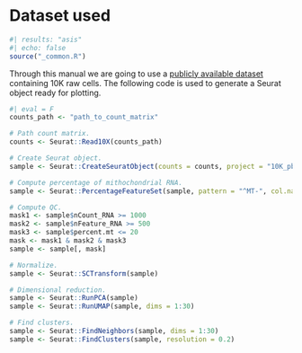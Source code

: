 # Dataset used {.unnumbered}

```r
#| results: "asis"
#| echo: false
source("_common.R")
```

Through this manual we are going to use a [publicly available dataset](https://www.10xgenomics.com/resources/datasets/10k-human-pbmcs-3-ht-v3-1-chromium-x-3-1-high) containing 10K raw cells. The following code is used to generate a Seurat object ready for plotting.

```r
#| eval = F
counts_path <- "path_to_count_matrix"

# Path count matrix.
counts <- Seurat::Read10X(counts_path)

# Create Seurat object.
sample <- Seurat::CreateSeuratObject(counts = counts, project = "10K_pbmc")

# Compute percentage of mithochondrial RNA.
sample <- Seurat::PercentageFeatureSet(sample, pattern = "^MT-", col.name = "percent.mt")

# Compute QC.
mask1 <- sample$nCount_RNA >= 1000
mask2 <- sample$nFeature_RNA >= 500
mask3 <- sample$percent.mt <= 20
mask <- mask1 & mask2 & mask3
sample <- sample[, mask]

# Normalize.
sample <- Seurat::SCTransform(sample)

# Dimensional reduction.
sample <- Seurat::RunPCA(sample)
sample <- Seurat::RunUMAP(sample, dims = 1:30)

# Find clusters.
sample <- Seurat::FindNeighbors(sample, dims = 1:30)
sample <- Seurat::FindClusters(sample, resolution = 0.2)
```
